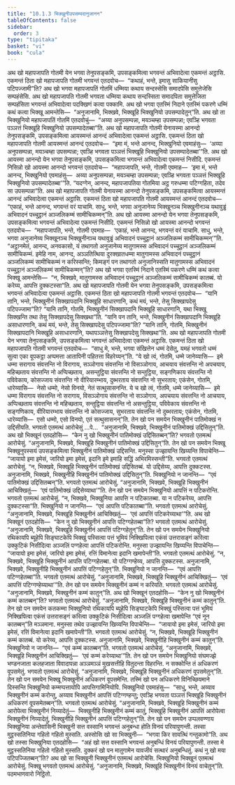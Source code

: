 ```yaml
---
title: "10.1.3 भिक्खुनीउपसम्पदानुजानन"
tableOfContents: false
sidebar:
  order: 3
type: "tipitaka"
basket: "vi"
book: "cula"
---
```



<DynamicBreadcrumb />

<Division number="404" book="cula">

<Paragraph number="1997" book="cula">
अथ खो महापजापति गोतमी येन भगवा तेनुपसङ्कमि, उपसङ्कमित्वा भगवन्तं अभिवादेत्वा एकमन्तं अट्ठासि. एकमन्तं ठिता खो महापजापति गोतमी भगवन्तं एतदवोच—  “कथाहं, भन्ते, इमासु साकियानीसु पटिपज्जामी”ति? अथ खो भगवा महापजापतिं गोतमिं धम्मिया कथाय सन्दस्सेसि समादपेसि समुत्तेजेसि सम्पहंसेसि. अथ खो महापजापति गोतमी भगवता धम्मिया कथाय सन्दस्सिता समादपिता समुत्तेजिता सम्पहंसिता भगवन्तं अभिवादेत्वा पदक्खिणं कत्वा पक्कामि. अथ खो भगवा एतस्मिं निदाने एतस्मिं पकरणे धम्मिं कथं कत्वा भिक्खू आमन्तेसि—  “अनुजानामि, भिक्खवे, भिक्खूहि भिक्खुनियो उपसम्पादेतुन्”ति.
</Paragraph>

<Paragraph number="1998" book="cula">
अथ खो ता भिक्खुनियो महापजापतिं गोतमिं एतदवोचुं—  “अय्या अनुपसम्पन्ना, मयञ्चम्हा उपसम्पन्ना; एवञ्हि भगवता पञ्ञत्तं भिक्खूहि भिक्खुनियो उपसम्पादेतब्बा”ति. अथ खो महापजापति गोतमी येनायस्मा आनन्दो तेनुपसङ्कमि, उपसङ्कमित्वा आयस्मन्तं आनन्दं अभिवादेत्वा एकमन्तं अट्ठासि. एकमन्तं ठिता खो महापजापति गोतमी आयस्मन्तं आनन्दं एतदवोच—  “इमा मं, भन्ते आनन्द, भिक्खुनियो एवमाहंसु—  ‘अय्या अनुपसम्पन्ना, मयञ्चम्हा उपसम्पन्ना; एवञ्हि भगवता पञ्ञत्तं भिक्खूहि भिक्खुनियो उपसम्पादेतब्बा’”ति.
</Paragraph>

<Paragraph number="1999" book="cula">
अथ खो आयस्मा आनन्दो येन भगवा तेनुपसङ्कमि, उपसङ्कमित्वा भगवन्तं अभिवादेत्वा एकमन्तं निसीदि. एकमन्तं निसिन्नो खो आयस्मा आनन्दो भगवन्तं एतदवोच—  “महापजापति, भन्ते, गोतमी एवमाह—  ‘इमा मं, भन्ते आनन्द, भिक्खुनियो एवमाहंसु—  अय्या अनुपसम्पन्ना, मयञ्चम्हा उपसम्पन्ना; एवञ्हि भगवता पञ्ञत्तं भिक्खूहि भिक्खुनियो उपसम्पादेतब्बा’”ति.
</Paragraph>

<Paragraph number="2000" book="cula">
“यदग्गेन, आनन्द, महापजापतिया गोतमिया अट्ठ गरुधम्मा पटिग्गहिता, तदेव सा उपसम्पन्ना”ति.
</Paragraph>

</Division>
<Division number="405" book="cula">

<Paragraph number="2001" book="cula">
अथ खो महापजापति गोतमी येनायस्मा आनन्दो तेनुपसङ्कमि, उपसङ्कमित्वा आयस्मन्तं आनन्दं अभिवादेत्वा एकमन्तं अट्ठासि. एकमन्तं ठिता खो महापजापति गोतमी आयस्मन्तं आनन्दं एतदवोच—  “एकाहं, भन्ते आनन्द, भगवन्तं वरं याचामि. साधु, भन्ते, भगवा अनुजानेय्य भिक्खूनञ्च भिक्खुनीनञ्च यथावुड्ढं अभिवादनं पच्चुट्ठानं अञ्जलिकम्मं सामीचिकम्मन्”ति.
</Paragraph>

<Paragraph number="2002" book="cula">
अथ खो आयस्मा आनन्दो येन भगवा तेनुपसङ्कमि, उपसङ्कमित्वा भगवन्तं अभिवादेत्वा एकमन्तं निसीदि. एकमन्तं निसिन्नो खो आयस्मा आनन्दो भगवन्तं एतदवोच—  “महापजापति, भन्ते, गोतमी एवमाह—  ‘एकाहं, भन्ते आनन्द, भगवन्तं वरं याचामि. साधु, भन्ते, भगवा अनुजानेय्य भिक्खूनञ्च भिक्खुनीनञ्च यथावुड्ढं अभिवादनं पच्चुट्ठानं अञ्जलिकम्मं सामीचिकम्मन्’”ति.
</Paragraph>

<Paragraph number="2003" book="cula">
“अट्ठानमेतं, आनन्द, अनवकासो, यं तथागतो अनुजानेय्य मातुगामस्स अभिवादनं पच्चुट्ठानं अञ्जलिकम्मं सामीचिकम्मं. इमेहि नाम, आनन्द, अञ्ञतित्थिया दुरक्खातधम्मा मातुगामस्स अभिवादनं पच्चुट्ठानं अञ्जलिकम्मं सामीचिकम्मं न करिस्सन्ति; किमङ्गं पन तथागतो अनुजानिस्सति मातुगामस्स अभिवादनं पच्चुट्ठानं अञ्जलिकम्मं सामीचिकम्मन्”ति?
</Paragraph>

<Paragraph number="2004" book="cula">
अथ खो भगवा एतस्मिं निदाने एतस्मिं पकरणे धम्मिं कथं कत्वा भिक्खू आमन्तेसि—  “न, भिक्खवे, मातुगामस्स अभिवादनं पच्चुट्ठानं अञ्जलिकम्मं सामीचिकम्मं कातब्बं. यो करेय्य, आपत्ति दुक्कटस्सा”ति.
</Paragraph>

<Paragraph number="2005" book="cula">
अथ खो महापजापति गोतमी येन भगवा तेनुपसङ्कमि, उपसङ्कमित्वा भगवन्तं अभिवादेत्वा एकमन्तं अट्ठासि. एकमन्तं ठिता खो महापजापति गोतमी भगवन्तं एतदवोच—  “यानि तानि, भन्ते, भिक्खुनीनं सिक्खापदानि भिक्खूहि साधारणानि, कथं मयं, भन्ते, तेसु सिक्खापदेसु पटिपज्जामा”ति? “यानि तानि, गोतमि, भिक्खुनीनं सिक्खापदानि भिक्खूहि साधारणानि, यथा भिक्खू सिक्खन्ति तथा तेसु सिक्खापदेसु सिक्खथा”ति. “यानि पन तानि, भन्ते, भिक्खुनीनं सिक्खापदानि भिक्खूहि असाधारणानि, कथं मयं, भन्ते, तेसु सिक्खापदेसु पटिपज्जामा”ति? “यानि तानि, गोतमि, भिक्खुनीनं सिक्खापदानि भिक्खूहि असाधारणानि, यथापञ्ञत्तेसु सिक्खापदेसु सिक्खथा”ति.
</Paragraph>

</Division>
<Division number="406" book="cula">

<Paragraph number="2006" book="cula">
अथ खो महापजापति गोतमी येन भगवा तेनुपसङ्कमि, उपसङ्कमित्वा भगवन्तं अभिवादेत्वा एकमन्तं अट्ठासि. एकमन्तं ठिता खो महापजापति गोतमी भगवन्तं एतदवोच—  “साधु मे, भन्ते, भगवा संखित्तेन धम्मं देसेतु, यमहं भगवतो धम्मं सुत्वा एका वूपकट्ठा अप्पमत्ता आतापिनी पहितत्ता विहरेय्यन्”ति. “ये खो त्वं, गोतमि, धम्मे जानेय्यासि—  इमे धम्मा सरागाय संवत्तन्ति नो विरागाय, सञ्ञोगाय संवत्तन्ति नो विसञ्ञोगाय, आचयाय संवत्तन्ति नो अपचयाय, महिच्छताय संवत्तन्ति नो अप्पिच्छताय, असन्तुट्ठिया संवत्तन्ति नो सन्तुट्ठिया, सङ्गणिकाय संवत्तन्ति नो पविवेकाय, कोसज्जाय संवत्तन्ति नो वीरियारम्भाय, दुब्भरताय संवत्तन्ति नो सुभरताय; एकंसेन, गोतमि, धारेय्यासि—  नेसो धम्मो, नेसो विनयो, नेतं सत्थुसासनन्ति. ये च खो त्वं, गोतमि, धम्मे जानेय्यासि—  इमे धम्मा विरागाय संवत्तन्ति नो सरागाय, विसञ्ञोगाय संवत्तन्ति नो सञ्ञोगाय, अपचयाय संवत्तन्ति नो आचयाय, अप्पिच्छताय संवत्तन्ति नो महिच्छताय, सन्तुट्ठिया संवत्तन्ति नो असन्तुट्ठिया, पविवेकाय संवत्तन्ति नो सङ्गणिकाय, वीरियारम्भाय संवत्तन्ति नो कोसज्जाय, सुभरताय संवत्तन्ति नो दुब्भरताय; एकंसेन, गोतमि, धारेय्यासि—  एसो धम्मो, एसो विनयो, एतं सत्थुसासनन्”ति.
</Paragraph>

</Division>
<Division number="407" book="cula">

<Paragraph number="2007" book="cula">
तेन खो पन समयेन भिक्खुनीनं पातिमोक्खं न उद्दिसीयति. भगवतो एतमत्थं आरोचेसुं …पे…  “अनुजानामि, भिक्खवे, भिक्खुनीनं पातिमोक्खं उद्दिसितुन्”ति. अथ खो भिक्खूनं एतदहोसि—  “केन नु खो भिक्खुनीनं पातिमोक्खं उद्दिसितब्बन्”ति? भगवतो एतमत्थं आरोचेसुं. “अनुजानामि, भिक्खवे, भिक्खूहि भिक्खुनीनं पातिमोक्खं उद्दिसितुन्”ति.
</Paragraph>

<Paragraph number="2008" book="cula">
तेन खो पन समयेन भिक्खू भिक्खुनुपस्सयं उपसङ्कमित्वा भिक्खुनीनं पातिमोक्खं उद्दिसन्ति. मनुस्सा उज्झायन्ति खिय्यन्ति विपाचेन्ति—  “जायायो इमा इमेसं, जारियो इमा इमेसं, इदानि इमे इमाहि सद्धिं अभिरमिस्सन्ती”ति. भगवतो एतमत्थं आरोचेसुं. “न, भिक्खवे, भिक्खूहि भिक्खुनीनं पातिमोक्खं उद्दिसितब्बं. यो उद्दिसेय्य, आपत्ति दुक्कटस्स. अनुजानामि, भिक्खवे, भिक्खुनीहि भिक्खुनीनं पातिमोक्खं उद्दिसितुन्”ति. भिक्खुनियो न जानन्ति—  “एवं पातिमोक्खं उद्दिसितब्बन्”ति. भगवतो एतमत्थं आरोचेसुं. “अनुजानामि, भिक्खवे, भिक्खूहि भिक्खुनीनं आचिक्खितुं—  ‘एवं पातिमोक्खं उद्दिसेय्याथा’”ति.
</Paragraph>

</Division>
<Division number="408" book="cula">

<Paragraph number="2009" book="cula">
तेन खो पन समयेन भिक्खुनियो आपत्तिं न पटिकरोन्ति. भगवतो एतमत्थं आरोचेसुं. “न, भिक्खवे, भिक्खुनिया आपत्ति न पटिकातब्बा. या न पटिकरेय्य, आपत्ति दुक्कटस्सा”ति. भिक्खुनियो न जानन्ति—  “एवं आपत्ति पटिकातब्बा”ति. भगवतो एतमत्थं आरोचेसुं. “अनुजानामि, भिक्खवे, भिक्खूहि भिक्खुनीनं आचिक्खितुं—  ‘एवं आपत्तिं पटिकरेय्याथा’”ति. अथ खो भिक्खूनं एतदहोसि—  “केन नु खो भिक्खुनीनं आपत्ति पटिग्गहेतब्बा”ति? भगवतो एतमत्थं आरोचेसुं. “अनुजानामि, भिक्खवे, भिक्खूहि भिक्खुनीनं आपत्तिं पटिग्गहेतुन्”ति.
</Paragraph>

<Paragraph number="2010" book="cula">
तेन खो पन समयेन भिक्खुनियो रथिकायपि ब्यूहेपि सिङ्घाटकेपि भिक्खुं पस्सित्वा पत्तं भूमियं निक्खिपित्वा एकंसं उत्तरासङ्गं करित्वा उक्कुटिकं निसीदित्वा अञ्जलिं पग्गहेत्वा आपत्तिं पटिकरोन्ति. मनुस्सा उज्झायन्ति खिय्यन्ति विपाचेन्ति—  “जायायो इमा इमेसं, जारियो इमा इमेसं, रत्तिं विमानेत्वा इदानि खमापेन्ती”ति. भगवतो एतमत्थं आरोचेसुं. “न, भिक्खवे, भिक्खूहि भिक्खुनीनं आपत्ति पटिग्गहेतब्बा. यो पटिग्गण्हेय्य, आपत्ति दुक्कटस्स. अनुजानामि, भिक्खवे, भिक्खुनीहि भिक्खुनीनं आपत्तिं पटिग्गहेतुन्”ति. भिक्खुनियो न जानन्ति—  “एवं आपत्ति पटिग्गहेतब्बा”ति. भगवतो एतमत्थं आरोचेसुं. “अनुजानामि, भिक्खवे, भिक्खूहि भिक्खुनीनं आचिक्खितुं—  ‘एवं आपत्तिं पटिग्गण्हेय्याथा’”ति.
</Paragraph>

</Division>
<Division number="409" book="cula">

<Paragraph number="2011" book="cula">
तेन खो पन समयेन भिक्खुनीनं कम्मं न करियति. भगवतो एतमत्थं आरोचेसुं. “अनुजानामि, भिक्खवे, भिक्खुनीनं कम्मं कातुन्”ति. अथ खो भिक्खूनं एतदहोसि—  “केन नु खो भिक्खुनीनं कम्मं कातब्बन्”ति? भगवतो एतमत्थं आरोचेसुं. “अनुजानामि, भिक्खवे, भिक्खूहि भिक्खुनीनं कम्मं कातुन्”ति.
</Paragraph>

<Paragraph number="2012" book="cula">
तेन खो पन समयेन कतकम्मा भिक्खुनियो रथिकायपि ब्यूहेपि सिङ्घाटकेपि भिक्खुं पस्सित्वा पत्तं भूमियं निक्खिपित्वा एकंसं उत्तरासङ्गं करित्वा उक्कुटिकं निसीदित्वा अञ्जलिं पग्गहेत्वा खमापेन्ति “एवं नून कातब्बन्”ति मञ्ञमाना. मनुस्सा तथेव उज्झायन्ति खिय्यन्ति विपाचेन्ति—  “जायायो इमा इमेसं, जारियो इमा इमेसं, रत्तिं विमानेत्वा इदानि खमापेन्ती”ति. भगवतो एतमत्थं आरोचेसुं. “न, भिक्खवे, भिक्खूहि भिक्खुनीनं कम्मं कातब्बं. यो करेय्य, आपत्ति दुक्कटस्स. अनुजानामि, भिक्खवे, भिक्खुनीहि भिक्खुनीनं कम्मं कातुन्”ति. भिक्खुनियो न जानन्ति—  “एवं कम्मं कातब्बन्”ति. भगवतो एतमत्थं आरोचेसुं. “अनुजानामि, भिक्खवे, भिक्खूहि भिक्खुनीनं आचिक्खितुं—  ‘एवं कम्मं करेय्याथा’”ति.
</Paragraph>

</Division>
<Division number="410" book="cula">

<Paragraph number="2013" book="cula">
तेन खो पन समयेन भिक्खुनियो संघमज्झे भण्डनजाता कलहजाता विवादापन्ना अञ्ञमञ्ञं मुखसत्तीहि वितुदन्ता विहरन्ति. न सक्कोन्ति तं अधिकरणं वूपसमेतुं. भगवतो एतमत्थं आरोचेसुं. “अनुजानामि, भिक्खवे, भिक्खूहि भिक्खुनीनं अधिकरणं वूपसमेतुन्”ति.
</Paragraph>

<Paragraph number="2014" book="cula">
तेन खो पन समयेन भिक्खू भिक्खुनीनं अधिकरणं वूपसमेन्ति. तस्मिं खो पन अधिकरणे विनिच्छियमाने दिस्सन्ति भिक्खुनियो कम्मप्पत्तायोपि आपत्तिगामिनियोपि. भिक्खुनियो एवमाहंसु—  “साधु, भन्ते, अय्याव भिक्खुनीनं कम्मं करोन्तु, अय्याव भिक्खुनीनं आपत्तिं पटिग्गण्हन्तु; एवञ्हि भगवता पञ्ञत्तं भिक्खूहि भिक्खुनीनं अधिकरणं वूपसमेतब्बन्”ति. भगवतो एतमत्थं आरोचेसुं. “अनुजानामि, भिक्खवे, भिक्खूहि भिक्खुनीनं कम्मं आरोपेत्वा भिक्खुनीनं निय्यादेतुं—  भिक्खुनीहि भिक्खुनीनं कम्मं कातुं, भिक्खूहि भिक्खुनीनं आपत्तिं आरोपेत्वा भिक्खुनीनं निय्यादेतुं, भिक्खुनीहि भिक्खुनीनं आपत्तिं पटिग्गहेतुन्”ति.
</Paragraph>

<Paragraph number="2015" book="cula">
तेन खो पन समयेन उप्पलवण्णाय भिक्खुनिया अन्तेवासिनी भिक्खुनी सत्त वस्सानि भगवन्तं अनुबन्धा होति विनयं परियापुणन्ती. तस्सा मुट्ठस्सतिनिया गहितो गहितो मुस्सति. अस्सोसि खो सा भिक्खुनी—  “भगवा किर सावत्थिं गन्तुकामो”ति. अथ खो तस्सा भिक्खुनिया एतदहोसि—  “अहं खो सत्त वस्सानि भगवन्तं अनुबन्धिं विनयं परियापुणन्ती. तस्सा मे मुट्ठस्सतिनिया गहितो गहितो मुस्सति. दुक्करं खो पन मातुगामेन यावजीवं सत्थारं अनुबन्धितुं. कथं नु खो मया पटिपज्जितब्बन्”ति? अथ खो सा भिक्खुनी भिक्खुनीनं एतमत्थं आरोचेसि. भिक्खुनियो भिक्खूनं एतमत्थं आरोचेसुं. भिक्खू भगवतो एतमत्थं आरोचेसुं. “अनुजानामि, भिक्खवे, भिक्खूहि भिक्खुनीनं विनयं वाचेतुन्”ति.

</Paragraph>
</Division>

<Paragraph number="2016" type="center" book="cula">
पठमभाणवारो निट्ठितो.
</Paragraph>
